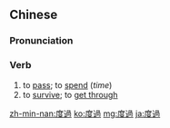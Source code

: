 {{also|度过}}
==Chinese==
{{zh-forms|s=度过}}

===Pronunciation===
{{zh-pron
|m=dùguò
|c=dou6 gwo3
|mn=tō͘-kòe/tō͘-kè
|ma=y
|cat=v
}}

===Verb===
{{zh-verb}}

# to [[pass]]; to [[spend]] (''time'')
# to [[survive]]; to [[get through]]

{{zh-cat|Elementary}}

[[zh-min-nan:度過]]
[[ko:度過]]
[[mg:度過]]
[[ja:度過]]